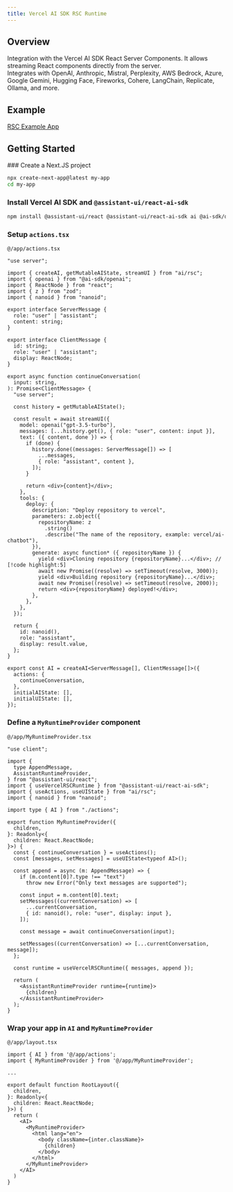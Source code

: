 ```yaml
---
title: Vercel AI SDK RSC Runtime
---
```


## Overview

Integration with the Vercel AI SDK React Server Components. It allows streaming React components directly from the server.  
Integrates with OpenAI, Anthropic, Mistral, Perplexity, AWS Bedrock, Azure, Google Gemini, Hugging Face, Fireworks, Cohere, LangChain, Replicate, Ollama, and more.

## Example

[RSC Example App](https://assistant-ui-rsc-example.vercel.app/)

## Getting Started


<Steps>
  ### Create a Next.JS project

```sh
npx create-next-app@latest my-app
cd my-app
```

### Install Vercel AI SDK and `@assistant-ui/react-ai-sdk`

```sh npm2yarn
npm install @assistant-ui/react @assistant-ui/react-ai-sdk ai @ai-sdk/openai zod nanoid
```

### Setup `actions.tsx`

`@/app/actions.tsx`

```tsx
"use server";

import { createAI, getMutableAIState, streamUI } from "ai/rsc";
import { openai } from "@ai-sdk/openai";
import { ReactNode } from "react";
import { z } from "zod";
import { nanoid } from "nanoid";

export interface ServerMessage {
  role: "user" | "assistant";
  content: string;
}

export interface ClientMessage {
  id: string;
  role: "user" | "assistant";
  display: ReactNode;
}

export async function continueConversation(
  input: string,
): Promise<ClientMessage> {
  "use server";

  const history = getMutableAIState();

  const result = await streamUI({
    model: openai("gpt-3.5-turbo"),
    messages: [...history.get(), { role: "user", content: input }],
    text: ({ content, done }) => {
      if (done) {
        history.done((messages: ServerMessage[]) => [
          ...messages,
          { role: "assistant", content },
        ]);
      }

      return <div>{content}</div>;
    },
    tools: {
      deploy: {
        description: "Deploy repository to vercel",
        parameters: z.object({
          repositoryName: z
            .string()
            .describe("The name of the repository, example: vercel/ai-chatbot"),
        }),
        generate: async function* ({ repositoryName }) {
          yield <div>Cloning repository {repositoryName}...</div>; // [!code highlight:5]
          await new Promise((resolve) => setTimeout(resolve, 3000));
          yield <div>Building repository {repositoryName}...</div>;
          await new Promise((resolve) => setTimeout(resolve, 2000));
          return <div>{repositoryName} deployed!</div>;
        },
      },
    },
  });

  return {
    id: nanoid(),
    role: "assistant",
    display: result.value,
  };
}

export const AI = createAI<ServerMessage[], ClientMessage[]>({
  actions: {
    continueConversation,
  },
  initialAIState: [],
  initialUIState: [],
});
```

### Define a `MyRuntimeProvider` component

`@/app/MyRuntimeProvider.tsx`

```tsx
"use client";

import {
  type AppendMessage,
  AssistantRuntimeProvider,
} from "@assistant-ui/react";
import { useVercelRSCRuntime } from "@assistant-ui/react-ai-sdk";
import { useActions, useUIState } from "ai/rsc";
import { nanoid } from "nanoid";

import type { AI } from "./actions";

export function MyRuntimeProvider({
  children,
}: Readonly<{
  children: React.ReactNode;
}>) {
  const { continueConversation } = useActions();
  const [messages, setMessages] = useUIState<typeof AI>();

  const append = async (m: AppendMessage) => {
    if (m.content[0]?.type !== "text")
      throw new Error("Only text messages are supported");

    const input = m.content[0].text;
    setMessages((currentConversation) => [
      ...currentConversation,
      { id: nanoid(), role: "user", display: input },
    ]);

    const message = await continueConversation(input);

    setMessages((currentConversation) => [...currentConversation, message]);
  };

  const runtime = useVercelRSCRuntime({ messages, append });

  return (
    <AssistantRuntimeProvider runtime={runtime}>
      {children}
    </AssistantRuntimeProvider>
  );
}
```

### Wrap your app in `AI` and `MyRuntimeProvider`

`@/app/layout.tsx`

```tsx {1-2,12-13,19-20}
import { AI } from '@/app/actions';
import { MyRuntimeProvider } from '@/app/MyRuntimeProvider';

...

export default function RootLayout({
  children,
}: Readonly<{
  children: React.ReactNode;
}>) {
  return (
    <AI>
      <MyRuntimeProvider>
        <html lang="en">
          <body className={inter.className}>
            {children}
          </body>
        </html>
      </MyRuntimeProvider>
    </AI>
  )
}
```

</Steps>
